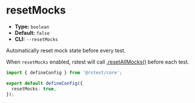 # resetMocks

- **Type:** `boolean`
- **Default:** `false`
- **CLI:** `--resetMocks`

Automatically reset mock state before every test.

When `resetMocks` enabled, rstest will call [.resetAllMocks()](/api/rstest/mockFunctions#rstestresetallmocks) before each test.

```ts title="rstest.config.ts"
import { defineConfig } from '@rstest/core';

export default defineConfig({
  resetMocks: true,
});
```
